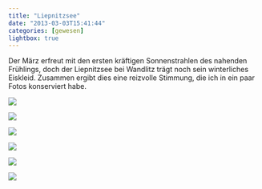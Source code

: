 ```yaml
---
title: "Liepnitzsee"
date: "2013-03-03T15:41:44"
categories: [gewesen]
lightbox: true
---
```


Der März erfreut mit den ersten kräftigen Sonnenstrahlen des nahenden Frühlings, doch der Liepnitzsee bei Wandlitz trägt noch sein winterliches Eiskleid. Zusammen ergibt dies eine reizvolle Stimmung, die ich in ein paar Fotos konserviert habe.

::: {layout="[[1],[1,1,1,1,1]]"}
![](leipnitzsee1.jpg)

![](leipnitzsee2.jpg)

![](leipnitzsee3.jpg)

![](leipnitzsee4.jpg)

![](leipnitzsee5.jpg)

![](leipnitzsee6.jpg)
:::